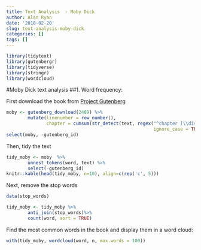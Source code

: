 ```yaml
---
title: Text Analysis  - Moby Dick
author: Alan Ryan
date: '2018-02-20'
slug: text-analysis-moby-dick
categories: []
tags: []
---
```

```r
library(tidytext)
library(gutenbergr)
library(tidyverse)
library(stringr)
library(wordcloud)
```
#Moby Dick text analysis
##1. Word frequency:

First download the book from [Project Gutenberg](https://www.gutenberg.org/)

```r
moby <- gutenberg_download(2489) %>%
        mutate(linenumber = row_number(),
               chapter = cumsum(str_detect(text, regex("^chapter [\\divxlc]",
                                                       ignore_case = TRUE))))
select(moby, -gutenberg_id)
```

Then, tidy the text

```r
tidy_moby <- moby  %>%
        unnest_tokens(word, text) %>% 
        select(-gutenberg_id)
knitr::kable(head(tidy_moby, n=10), align=c(rep('c', 5)))
```

Next, remove the stop words

```r
data(stop_words)

tidy_moby <- tidy_moby %>%
        anti_join(stop_words)%>%
        count(word, sort = TRUE)
```

Find the most common words in the book and display them in a word cloud:

```r
with(tidy_moby, wordcloud(word, n, max.words = 100))
```
